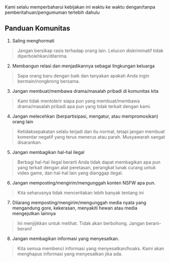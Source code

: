 
<Callout type="info" emoji="ℹ️">
    Kami selalu memperbaharui kebijakan ini waktu ke waktu dengan/tanpa pemberitahuan/pengumuman terlebih dahulu
</Callout>

## Panduan Komunitas
1. Saling menghormati
> Jangan bersikap rasis terhadap orang lain. Lelucon diskriminatif tidak diperbolehkan/diterima.
2. Membangun relasi dan menjadikannya sebagai lingkungan keluarga
> Sapa orang baru dengan baik dan tanyakan apakah Anda ingin bermain/nongkrong bersama.
3. Jangan membuat/membawa drama/masalah pribadi di komunitas kita
> Kami tidak mentolerir siapa pun yang membuat/membawa drama/masalah pribadi apa pun yang tidak terkait dengan kami.
4. Jangan melecehkan (berpartisipasi, mengatur, atau mempromosikan) orang lain
> Ketidaksepakatan selalu terjadi dan itu normal, tetapi jangan membuat komentar negatif yang terus menerus atau parah. Musyawarah sangat disarankan.
5. Jangan membagikan hal-hal ilegal
> Berbagi hal-hal ilegal berarti Anda tidak dapat membagikan apa pun yang terkait dengan alat peretasan, perangkat lunak curang untuk video game, dan hal-hal lain yang dianggap ilegal.
6. Jangan memposting/mengirim/mengunggah konten NSFW apa pun.
> Kita seharusnya tidak menceritakan lebih banyak tentang ini
7. Dilarang memposting/mengirim/mengunggah media nyata yang mengandung gore, kekerasan, menyakiti hewan atau media mengejutkan lainnya
> Ini menjijikkan untuk melihat. Tidak akan berbohong. Jangan berani-berani!
8. Jangan membagikan informasi yang menyesatkan.
> Kita semua membenci informasi yang menyesatkan/hoaks. Kami akan menghapus informasi yang menyesatkan jika ada.